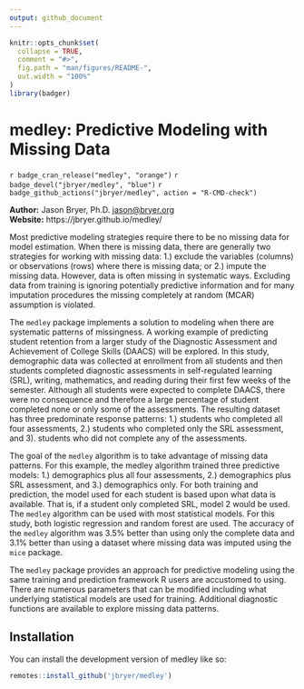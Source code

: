 ```yaml
---
output: github_document
---
```


<!-- README.md is generated from README.Rmd. Please edit that file -->

```r
knitr::opts_chunk$set(
  collapse = TRUE,
  comment = "#>",
  fig.path = "man/figures/README-",
  out.width = "100%"
)
library(badger)
```

# medley: Predictive Modeling with Missing Data

<!-- badges: start -->
`r badge_cran_release("medley", "orange")`
`r badge_devel("jbryer/medley", "blue")`
`r badge_github_actions("jbryer/medley", action = "R-CMD-check")`
<!-- badges: end -->

**Author:** Jason Bryer, Ph.D. <jason@bryer.org>  
**Website:** https://jbryer.github.io/medley/

Most predictive modeling strategies require there to be no missing data for model estimation. When there is missing data, there are generally two strategies for working with missing data: 1.) exclude the variables (columns) or observations (rows) where there is missing data; or 2.) impute the missing data. However, data is often missing in systematic ways. Excluding data from training is ignoring potentially predictive information and for many imputation procedures the missing completely at random (MCAR) assumption is violated.

The `medley` package implements a solution to modeling when there are systematic patterns of missingness. A working example of predicting student retention from a larger study of the Diagnostic Assessment and Achievement of College Skills (DAACS) will be explored. In this study, demographic data was collected at enrollment from all students and then students completed diagnostic assessments in self-regulated learning (SRL), writing, mathematics, and reading during their first few weeks of the semester. Although all students were expected to complete DAACS, there were no consequence and therefore a large percentage of student completed none or only some of the assessments. The resulting dataset has three predominate response patterns: 1.) students who completed all four assessments, 2.) students who completed only the SRL assessment, and 3). students who did not complete any of the assessments. 

The goal of the `medley` algorithm is to take advantage of missing data patterns. For this example, the medley algorithm trained three predictive models: 1.) demographics plus all four assessments, 2.) demographics plus SRL assessment, and 3.) demographics only. For both training and prediction, the model used for each student is based upon what data is available. That is, if a student only completed SRL, model 2 would be used. The `medley` algorithm can be used with most statistical models. For this study, both logistic regression and random forest are used. The accuracy of the `medley` algorithm was 3.5% better than using only the complete data and 3.1% better than using a dataset where missing data was imputed using the `mice` package. 

The `medley` package provides an approach for predictive modeling using the same training and prediction framework R users are accustomed to using. There are numerous parameters that can be modified including what underlying statistical models are used for training.  Additional diagnostic functions are available to explore missing data patterns.

## Installation

You can install the development version of medley like so:

``` r
remotes::install_github('jbryer/medley')
```
